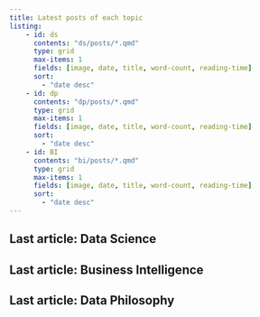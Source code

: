 ```yaml
---
title: Latest posts of each topic
listing:
    - id: ds
      contents: "ds/posts/*.qmd"
      type: grid
      max-items: 1
      fields: [image, date, title, word-count, reading-time]
      sort:
        - "date desc"
    - id: dp
      contents: "dp/posts/*.qmd"
      type: grid
      max-items: 1
      fields: [image, date, title, word-count, reading-time]
      sort:
        - "date desc"
    - id: BI
      contents: "bi/posts/*.qmd"
      type: grid
      max-items: 1
      fields: [image, date, title, word-count, reading-time]
      sort:
        - "date desc"
---
```


## Last article: Data Science

:::{#ds}
:::

## Last article: Business Intelligence

:::{#BI}
:::

## Last article: Data Philosophy

:::{#dp}
:::
